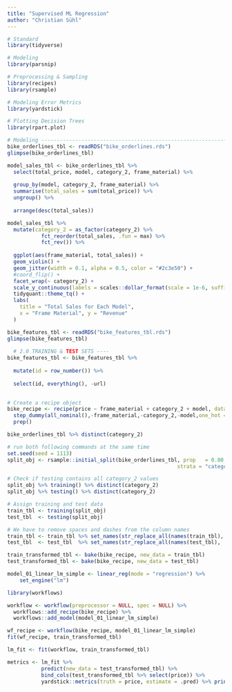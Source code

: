 ```yaml
---
title: "Supervised ML Regression"
author: "Christian Sühl"
---
```



```r
# Standard
library(tidyverse)

# Modeling
library(parsnip)

# Preprocessing & Sampling
library(recipes)
library(rsample)

# Modeling Error Metrics
library(yardstick)

# Plotting Decision Trees
library(rpart.plot)
```

```r
# Modeling ----------------------------------------------------------------
bike_orderlines_tbl <- readRDS("bike_orderlines.rds")
glimpse(bike_orderlines_tbl)

model_sales_tbl <- bike_orderlines_tbl %>%
  select(total_price, model, category_2, frame_material) %>%
  
  group_by(model, category_2, frame_material) %>%
  summarise(total_sales = sum(total_price)) %>%
  ungroup() %>%
  
  arrange(desc(total_sales))

model_sales_tbl %>%
  mutate(category_2 = as_factor(category_2) %>% 
           fct_reorder(total_sales, .fun = max) %>% 
           fct_rev()) %>%
  
  ggplot(aes(frame_material, total_sales)) +
  geom_violin() +
  geom_jitter(width = 0.1, alpha = 0.5, color = "#2c3e50") +
  #coord_flip() +
  facet_wrap(~ category_2) +
  scale_y_continuous(labels = scales::dollar_format(scale = 1e-6, suffix = "M", accuracy = 0.1)) +
  tidyquant::theme_tq() +
  labs(
    title = "Total Sales for Each Model",
    x = "Frame Material", y = "Revenue"
  )

bike_features_tbl <- readRDS("bike_features_tbl.rds")
glimpse(bike_features_tbl)
  
  # 2.0 TRAINING & TEST SETS ----
bike_features_tbl <- bike_features_tbl %>% 
  
  mutate(id = row_number()) %>% 
  
  select(id, everything(), -url)
  
```

```r
# Create a recipe object
bike_recipe <- recipe(price ~ frame_material + category_2 + model, data = bike_orderlines_tbl) %>%
  step_dummy(all_nominal(),-frame_material,-category_2,-model,one_hot = T) %>%
  prep()
```


```r
bike_orderlines_tbl %>% distinct(category_2)

# run both following commands at the same time
set.seed(seed = 1113)
split_obj <- rsample::initial_split(bike_orderlines_tbl, prop   = 0.80, 
                                                       strata = "category_2")

# Check if testing contains all category_2 values
split_obj %>% training() %>% distinct(category_2)
split_obj %>% testing() %>% distinct(category_2)

# Assign training and test data
train_tbl <- training(split_obj)
test_tbl  <- testing(split_obj)

# We have to remove spaces and dashes from the column names
train_tbl <- train_tbl %>% set_names(str_replace_all(names(train_tbl), " |-", "_"))
test_tbl  <- test_tbl  %>% set_names(str_replace_all(names(test_tbl),  " |-", "_"))

train_transformed_tbl <- bake(bike_recipe, new_data = train_tbl)
test_transformed_tbl <- bake(bike_recipe, new_data = test_tbl)
```

```r
model_01_linear_lm_simple <- linear_reg(mode = "regression") %>%
    set_engine("lm")
```

```r
library(workflows)

workflow <- workflow(preprocessor = NULL, spec = NULL) %>% 
  workflows::add_recipe(bike_recipe) %>% 
  workflows::add_model(model_01_linear_lm_simple)

wf_recipe <- workflow(bike_recipe, model_01_linear_lm_simple)
fit(wf_recipe, train_transformed_tbl)

lm_fit <- fit(workflow, train_transformed_tbl)

metrics <- lm_fit %>%
           predict(new_data = test_transformed_tbl) %>%
           bind_cols(test_transformed_tbl %>% select(price)) %>%
           yardstick::metrics(truth = price, estimate = .pred) %>% print()
```

